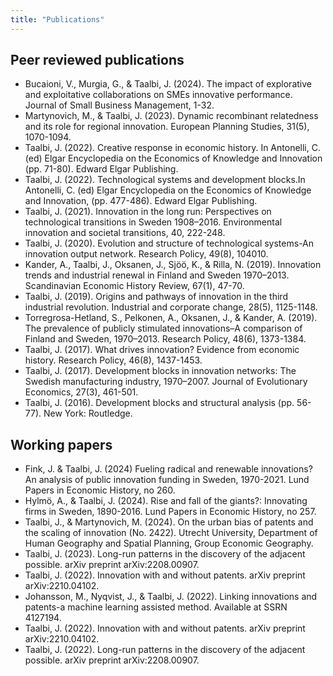 ---
title: "Publications"
---
## Peer reviewed publications

+ Bucaioni, V., Murgia, G., & Taalbi, J. (2024). The impact of explorative and exploitative collaborations on SMEs innovative performance. Journal of Small Business Management, 1-32.
+ Martynovich, M., & Taalbi, J. (2023). Dynamic recombinant relatedness and its role for regional innovation. European Planning Studies, 31(5), 1070-1094.
+ Taalbi, J. (2022). Creative response in economic history. In Antonelli, C. (ed) Elgar Encyclopedia on the Economics of Knowledge and Innovation (pp. 71-80). Edward Elgar Publishing.
+ Taalbi, J. (2022). Technological systems and development blocks.In Antonelli, C. (ed) Elgar Encyclopedia on the Economics of Knowledge and Innovation, (pp. 477-486). Edward Elgar Publishing.
+ Taalbi, J. (2021). Innovation in the long run: Perspectives on technological transitions in Sweden 1908–2016. Environmental innovation and societal transitions, 40, 222-248.
+ Taalbi, J. (2020). Evolution and structure of technological systems-An innovation output network. Research Policy, 49(8), 104010.
+ Kander, A., Taalbi, J., Oksanen, J., Sjöö, K., & Rilla, N. (2019). Innovation trends and industrial renewal in Finland and Sweden 1970–2013. Scandinavian Economic History Review, 67(1), 47-70.
+ Taalbi, J. (2019). Origins and pathways of innovation in the third industrial revolution. Industrial and corporate change, 28(5), 1125-1148.
+ Torregrosa-Hetland, S., Pelkonen, A., Oksanen, J., & Kander, A. (2019). The prevalence of publicly stimulated innovations–A comparison of Finland and Sweden, 1970–2013. Research Policy, 48(6), 1373-1384.
+ Taalbi, J. (2017). What drives innovation? Evidence from economic history. Research Policy, 46(8), 1437-1453.
+ Taalbi, J. (2017). Development blocks in innovation networks: The Swedish manufacturing industry, 1970–2007. Journal of Evolutionary Economics, 27(3), 461-501.
+ Taalbi, J. (2016). Development blocks and structural analysis (pp. 56-77). New York: Routledge.

## Working papers

+ Fink, J. & Taalbi, J. (2024) Fueling radical and renewable innovations? An analysis of public innovation funding in Sweden, 1970-2021. Lund Papers in Economic History, no 260.
+ Hylmö, A., & Taalbi, J. (2024). Rise and fall of the giants?: Innovating firms in Sweden, 1890-2016. Lund Papers in Economic History, no 257.
+ Taalbi, J., & Martynovich, M. (2024). On the urban bias of patents and the scaling of innovation (No. 2422). Utrecht University, Department of Human Geography and Spatial Planning, Group Economic Geography.
+ Taalbi, J. (2023). Long-run patterns in the discovery of the adjacent possible. arXiv preprint arXiv:2208.00907.
+ Taalbi, J. (2022). Innovation with and without patents. arXiv preprint arXiv:2210.04102.
+ Johansson, M., Nyqvist, J., & Taalbi, J. (2022). Linking innovations and patents-a machine learning assisted method. Available at SSRN 4127194.
+ Taalbi, J. (2022). Innovation with and without patents. arXiv preprint arXiv:2210.04102.
+ Taalbi, J. (2022). Long-run patterns in the discovery of the adjacent possible. arXiv preprint arXiv:2208.00907.
